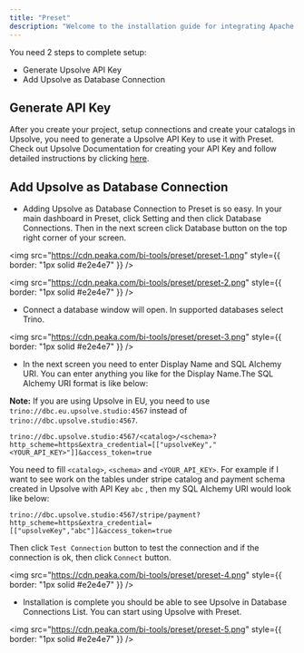 ```yaml
---
title: "Preset"
description: "Welcome to the installation guide for integrating Apache Preset with Upsolve. As a leading data platform, Upsolve provides seamless integration with various business intelligence and data visualization platforms, including Apache Preset. This document will guide you through the step-by-step process to set up this integration, enabling you to unlock the full potential of your data. Please follow each step carefully to ensure a successful setup."
---
```


You need 2 steps to complete setup:

- Generate Upsolve API Key
- Add Upsolve as Database Connection

## Generate API Key

After you create your project, setup connections and create your catalogs in Upsolve, you need to generate a Upsolve API Key to use it with Preset.
Check out Upsolve Documentation for creating your API Key and follow detailed instructions by clicking [here](https://docs.upsolve.com/how-to-guides/how-to-generate-api-keys).

## Add Upsolve as Database Connection

- Adding Upsolve as Database Connection to Preset is so easy. In your main dashboard in Preset, click Setting and then click Database Connections.
  Then in the next screen click Database button on the top right corner of your screen.

<img
  src="https://cdn.peaka.com/bi-tools/preset/preset-1.png"
  style={{ border: "1px solid #e2e4e7" }}
/>

<img
  src="https://cdn.peaka.com/bi-tools/preset/preset-2.png"
  style={{ border: "1px solid #e2e4e7" }}
/>

- Connect a database window will open. In supported databases select Trino.

<img
  src="https://cdn.peaka.com/bi-tools/preset/preset-3.png"
  style={{ border: "1px solid #e2e4e7" }}
/>

- In the next screen you need to enter Display Name and SQL Alchemy URI. You can enter anything you like for the Display Name.The SQL Alchemy URI format is like below:

**Note:** If you are using Upsolve in EU, you need to use `trino://dbc.eu.upsolve.studio:4567` instead of `trino://dbc.upsolve.studio:4567`.

`trino://dbc.upsolve.studio:4567/<catalog>/<schema>?http_scheme=https&extra_credential=[["upsolveKey","<YOUR_API_KEY>"]]&access_token=true`

You need to fill `<catalog>`, `<schema>` and `<YOUR_API_KEY>`. For example if I want to see work on the tables under stripe catalog and payment schema created in Upsolve with API Key `abc` , then my SQL Alchemy URI would look like below:

`trino://dbc.upsolve.studio:4567/stripe/payment?http_scheme=https&extra_credential=[["upsolveKey","abc"]]&access_token=true`

Then click `Test Connection` button to test the connection and if the connection is ok, then click `Connect` button.

<img
  src="https://cdn.peaka.com/bi-tools/preset/preset-4.png"
  style={{ border: "1px solid #e2e4e7" }}
/>
- Installation is complete you should be able to see Upsolve in Database Connections
List. You can start using Upsolve with Preset.

<img
  src="https://cdn.peaka.com/bi-tools/preset/preset-5.png"
  style={{ border: "1px solid #e2e4e7" }}
/>
